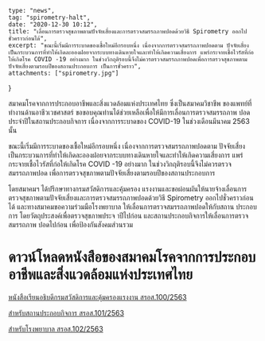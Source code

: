 	type: "news",
	tag: "spirometry-halt",
	date: "2020-12-30 10:12",
    title: "เลื่อนการตรวจสุขภาพตามปัจจัยเสี่ยงและการตรวจสมรรถภาพปอดด้วยวิธี Spirometry ออกไปชั่วคราวก่อนได้",
	excerpt: "ขณะนี้เริ่มมีการระบาดของเชื้อใหม่อีกรอบหนึ่ง เนื่องจากการตรวจสมรรถภาพปอดตาม ปัจจัยเสี่ยง เป็นกระบวนการที่ทำให้เกิดละอองฝอยจากระบบทางเดินหายใจและทำให้เกิดความเสี่ยงการ แพร่กระจายเชื้อไวรัสที่ก่อให้เกิดโรค COVID -19 อย่างมาก ในช่วงวิกฤติรอบนี้จึงไม่ควรตรวจสมรรถภาพปอดเพื่อการตรวจสุขภาพตามปัจจัยเสี่ยงตามรอบปีของสถานประกอบการ เป็นการชั่วคราว",
	attachments: ["spirometry.jpg"]
}

สมาคมโรคจากการประกอบอาชีพและสิ่งแวดล้อมแห่งประเทศไทย ซึ่งเป็นสมาคมวิชาชีพ
ของแพทย์ที่ทำงานด้านอาชีวเวชศาสตร์ ขอขอบคุณท่านได้ช่วยเหลือเพื่อให้มีการเลื่อนการตรวจสมรรถภาพ
ปอดประจำปีในสถานประกอบกิจการ เนื่องจากการระบาดของ COVID-19 ในช่วงเดือนมีนาคม 2563 นั้น

ขณะนี้เริ่มมีการระบาดของเชื้อใหม่อีกรอบหนึ่ง เนื่องจากการตรวจสมรรถภาพปอดตาม
ปัจจัยเสี่ยง เป็นกระบวนการที่ทำให้เกิดละอองฝอยจากระบบทางเดินหายใจและทำให้เกิดความเสี่ยงการ
แพร่กระจายเชื้อไวรัสที่ก่อให้เกิดโรค COVID -19 อย่างมาก ในช่วงวิกฤติรอบนี้จึงไม่ควรตรวจสมรรถภาพปอด
เพื่อการตรวจสุขภาพตามปัจจัยเสี่ยงตามรอบปีของสถานประกอบการ

โดยสมาคมฯ ได้ปรึกษาทางกรมสวัสดิการและคุ้มครอง
แรงงานและขอผ่อนผันให้นายจ้างเลื่อนการตรวจสุขภาพตามปัจจัยเสี่ยงและการตรวจสมรรถภาพปอดด้วยวิธี
Spirometry ออกไปชั่วคราวก่อนได้ และทางสมาคมขอความร่วมมือโรงพยาบาล ให้เลื่อนการตรวจสมรรถภาพปอดให้กับสถาน
ประกอบการ โดยวัตถุประสงค์เพื่อตรวจสุขภาพประจ าปีไปก่อน และสถานประกอบกิจการให้เลื่อนการตรวจสมรรถภาพ
ปอดไปก่อน เพื่อป้องกันสังคมส่วนรวม

# ดาวน์โหลดหนังสือของสมาคมโรคจากการประกอบอาชีพและสิ่งแวดล้อมแห่งประเทศไทย

[หนังสือเรียนอธิบดีกรมสวัสดิการและคุ้มครองแรงงาน สรอส.100/2563](</news/2020/december/spirometry/100-63 หนังสือเรียนอธิบดีกรมสวัสฯ เรื่องงดเป่า.pdf>)


[สำหรับสถานประกอบกิจการ สรอส.101/2563](</news/2020/december/spirometry/101-63หนังสือผ่อนผันเป่าปอด โรงงาน.pdf>)

[สำหรับโรงพยาบาล สรอส.102/2563](</news/2020/december/spirometry/102-63หนังสือผ่อนผันเป่าปอดโรงพยาบาล.pdf>) 

